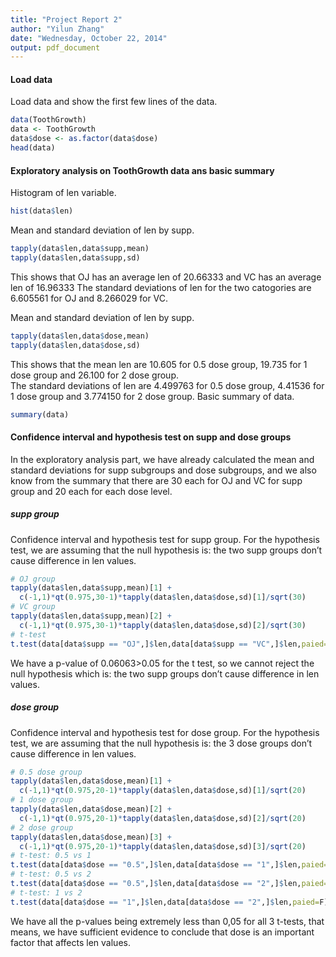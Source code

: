```yaml
---
title: "Project Report 2"
author: "Yilun Zhang"
date: "Wednesday, October 22, 2014"
output: pdf_document
---
```


#### Load data \newline

Load data and show the first few lines of the data.

```r
data(ToothGrowth)
data <- ToothGrowth
data$dose <- as.factor(data$dose)
head(data)
```

#### Exploratory analysis on ToothGrowth data ans basic summary\newline

\noindent Histogram of len variable.

```r
hist(data$len)
```

Mean and standard deviation of len by supp.

```r
tapply(data$len,data$supp,mean)
tapply(data$len,data$supp,sd)
```

This shows that OJ has an average len of 20.66333 and VC has an average len of 16.96333
The standard deviations of len for the two catogories are 6.605561 for OJ and 8.266029 for VC.  

Mean and standard deviation of len by supp.

```r
tapply(data$len,data$dose,mean)
tapply(data$len,data$dose,sd)
```

This shows that the mean len are 10.605 for 0.5 dose group, 19.735 for 1 dose group and 26.100 for 2 dose group.  
The standard deviations of len are 4.499763 for 0.5 dose group, 4.41536 for 1 dose group and 3.774150 for 2 dose group.
Basic summary of data.

```r
summary(data)
```

#### Confidence interval and hypothesis test on supp and dose groups\newline

In the exploratory analysis part, we have already calculated the mean and standard deviations for supp subgroups and dose subgroups, and we also know from the summary that there are 30 each for OJ and VC for supp group and 20 each for each dose level.

##### supp group

Confidence interval and hypothesis test for supp group. For the hypothesis test, we are assuming that the null hypothesis is: the two supp groups don't cause difference in len values.

```r
# OJ group
tapply(data$len,data$supp,mean)[1] + 
  c(-1,1)*qt(0.975,30-1)*tapply(data$len,data$dose,sd)[1]/sqrt(30)
# VC group
tapply(data$len,data$supp,mean)[2] + 
  c(-1,1)*qt(0.975,30-1)*tapply(data$len,data$dose,sd)[2]/sqrt(30)
# t-test
t.test(data[data$supp == "OJ",]$len,data[data$supp == "VC",]$len,paied=F)
```

We have a p-value of 0.06063>0.05 for the t test, so we cannot reject the null hypothesis which is: the two supp groups don't cause difference in len values.

##### dose group

Confidence interval and hypothesis test for dose group. For the hypothesis test, we are assuming that the null hypothesis is: the 3 dose groups don't cause difference in len values.

```r
# 0.5 dose group
tapply(data$len,data$dose,mean)[1] + 
  c(-1,1)*qt(0.975,20-1)*tapply(data$len,data$dose,sd)[1]/sqrt(20)
# 1 dose group
tapply(data$len,data$dose,mean)[2] + 
  c(-1,1)*qt(0.975,20-1)*tapply(data$len,data$dose,sd)[2]/sqrt(20)
# 2 dose group
tapply(data$len,data$dose,mean)[3] + 
  c(-1,1)*qt(0.975,20-1)*tapply(data$len,data$dose,sd)[3]/sqrt(20)
# t-test: 0.5 vs 1
t.test(data[data$dose == "0.5",]$len,data[data$dose == "1",]$len,paied=F)
# t-test: 0.5 vs 2
t.test(data[data$dose == "0.5",]$len,data[data$dose == "2",]$len,paied=F)
# t-test: 1 vs 2
t.test(data[data$dose == "1",]$len,data[data$dose == "2",]$len,paied=F)
```

We have all the p-values being extremely less than 0,05 for all 3 t-tests, that means, we have sufficient evidence to conclude that dose is an important factor that affects len values.